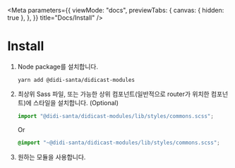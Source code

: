 
<Meta
  parameters={{
    viewMode: "docs",
    previewTabs: {
      canvas: { hidden: true },
    },
  }}
  title="Docs/Install"
/>

# Install

1. Node package를 설치합니다.

   ```shell script
   yarn add @didi-santa/didicast-modules
   ```

2. 최상위 Sass 파일, 또는 가능한 상위 컴포넌트(일반적으로 router가 위치한 컴포넌트)에 스타일을 설치합니다. (Optional)

   ```javascript
   import "@didi-santa/didicast-modules/lib/styles/commons.scss";
   ```

   Or

   ```scss
   @import "~@didi-santa/didicast-modules/lib/styles/commons.scss";
   ```

3. 원하는 모듈을 사용합니다.

